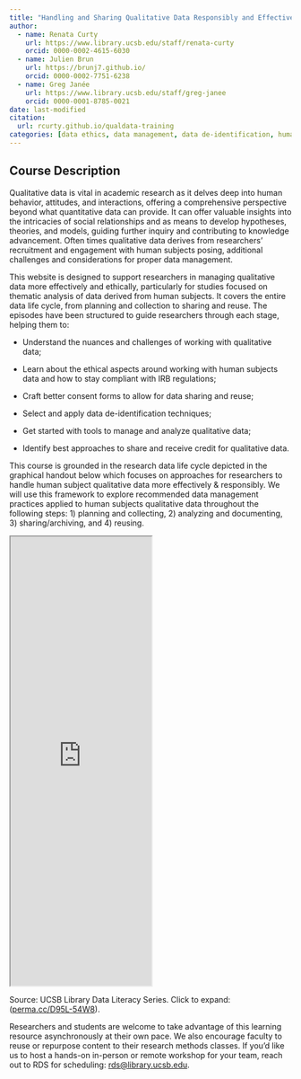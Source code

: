 ```yaml
---
title: "Handling and Sharing Qualitative Data Responsibly and Effectively"
author:
  - name: Renata Curty
    url: https://www.library.ucsb.edu/staff/renata-curty
    orcid: 0000-0002-4615-6030
  - name: Julien Brun
    url: https://brunj7.github.io/
    orcid: 0000-0002-7751-6238
  - name: Greg Janée
    url: https://www.library.ucsb.edu/staff/greg-janee
    orcid: 0000-0001-8785-0021
date: last-modified
citation: 
  url: rcurty.github.io/qualdata-training
categories: [data ethics, data management, data de-identification, human subjects, qualcoder, qualitative research, sensitive data, thematic analysis]
---
```


## Course Description

Qualitative data is vital in academic research as it delves deep into human behavior, attitudes, and interactions, offering a comprehensive perspective beyond what quantitative data can provide. It can offer valuable insights into the intricacies of social relationships and as means to develop hypotheses, theories, and models, guiding further inquiry and contributing to knowledge advancement. Often times qualitative data derives from researchers' recruitment and engagement with human subjects posing, additional challenges and considerations for proper data management.

This website is designed to support researchers in managing qualitative data more effectively and ethically, particularly for studies focused on thematic analysis of data derived from human subjects. It covers the entire data life cycle, from planning and collection to sharing and reuse. The episodes have been structured to guide researchers through each stage, helping them to:

-   Understand the nuances and challenges of working with qualitative data;

-   Learn about the ethical aspects around working with human subjects data and how to stay compliant with IRB regulations;

-   Craft better consent forms to allow for data sharing and reuse;

-   Select and apply data de-identification techniques;

-   Get started with tools to manage and analyze qualitative data;

-   Identify best approaches to share and receive credit for qualitative data.

This course is grounded in the research data life cycle depicted in the graphical handout below which focuses on approaches for researchers to handle human subject qualitative data more effectively & responsibly. We will use this framework to explore recommended data management practices applied to human subjects qualitative data throughout the following steps: 1) planning and collecting, 2) analyzing and documenting, 3) sharing/archiving, and 4) reusing.

<iframe width="50%" height="800" src="https://rcd.ucsb.edu/sites/default/files/2024-04/DLS-202403-ManagingHS-QualData-navy.pdf">

</iframe>

Source: UCSB Library Data Literacy Series. Click to expand: ([perma.cc/D95L-54W8](https://perma.cc/D95L-54W8){target='_blank'}).

Researchers and students are welcome to take advantage of this learning resource asynchronously at their own pace. We also encourage faculty to reuse or repurpose content to their research methods classes. If you'd like us to host a hands-on in-person or remote workshop for your team, reach out to RDS for scheduling: [rds\@library.ucsb.edu](mailto:rds@library.ucsb.edu){.email}.
